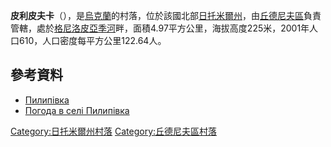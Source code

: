 {{coord|50|2|31|N|28|24|5|E|scale:30000|display=title}}

'''皮利皮夫卡'''（{{lang-uk|Пилипівка}}），是[[烏克蘭|烏克蘭]]的村落，位於該國北部[[日托米爾州|日托米爾州]]，由[[丘德尼夫區|丘德尼夫區]]負責管轄，處於[[格尼洛皮亞季河|格尼洛皮亞季河]]畔，面積4.97平方公里，海拔高度225米，2001年人口610，人口密度每平方公里122.64人。

==參考資料==
* [http://w1.c1.rada.gov.ua/pls/z7502/A005?rdat1=28.08.2012&rf7571=10911 Пилипівка]
* [http://weather.in.ua/ua/zhitomirskaja/20343 Погода в селі Пилипівка] {{Wayback|url=http://weather.in.ua/ua/zhitomirskaja/20343 |date=20111219161929 }}

{{DEFAULTSORT:Пилипівка}}
[[Category:日托米爾州村落|Category:日托米爾州村落]]
[[Category:丘德尼夫區村落|Category:丘德尼夫區村落]]


{{Zhytomyr-geo-stub}}